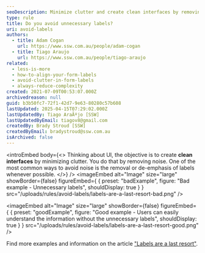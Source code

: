 ```yaml
---
seoDescription: Minimize clutter and create clean interfaces by removing unnecessary labels and emphasizing user understanding.
type: rule
title: Do you avoid unnecessary labels?
uri: avoid-labels
authors:
  - title: Adam Cogan
    url: https://www.ssw.com.au/people/adam-cogan
  - title: Tiago Araujo
    url: https://www.ssw.com.au/people/tiago-araujo
related:
  - less-is-more
  - how-to-align-your-form-labels
  - avoid-clutter-in-form-labels
  - always-reduce-complexity
created: 2021-07-09T00:53:07.000Z
archivedreason: null
guid: b3b50fc7-72f1-42d7-9e63-80280c57b608
lastUpdated: 2025-04-15T07:29:02.000Z
lastUpdatedBy: Tiago AraÃºjo [SSW]
lastUpdatedByEmail: tiagov8@gmail.com
createdBy: Brady Stroud [SSW]
createdByEmail: bradystroud@ssw.com.au
isArchived: false
---
```


<introEmbed
  body={<>
Thinking about UI, the objective is to create **clean interfaces** by minimizing clutter. You do that by removing noise. One of the most common ways to avoid noise is the removal or de-emphasis of labels whenever possible.
  </>}
/>
<imageEmbed
  alt="Image"
  size="large"
  showBorder={false}
  figureEmbed={ {
    preset: "badExample",
    figure: "Bad example - Unnecessary labels",
    shouldDisplay: true
  } }
  src="/uploads/rules/avoid-labels/labels-are-a-last-resort-bad.png"
/>

<imageEmbed
  alt="Image"
  size="large"
  showBorder={false}
  figureEmbed={ {
    preset: "goodExample",
    figure: "Good example - Users can easily understand the information without the unnecessary labels",
    shouldDisplay: true
  } }
  src="/uploads/rules/avoid-labels/labels-are-a-last-resort-good.png"
/>

Find more examples and information on the article ["Labels are a last resort"](https://www.refactoringui.com/previews/labels-are-a-last-resort).
